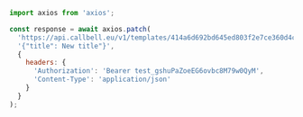 ```js
import axios from 'axios';

const response = await axios.patch(
  'https://api.callbell.eu/v1/templates/414a6d692bd645ed803f2e7ce360d4c8',
  '{"title": New title"}',
  {
    headers: {
      'Authorization': 'Bearer test_gshuPaZoeEG6ovbc8M79w0QyM',
      'Content-Type': 'application/json'
    }
  }
);

```